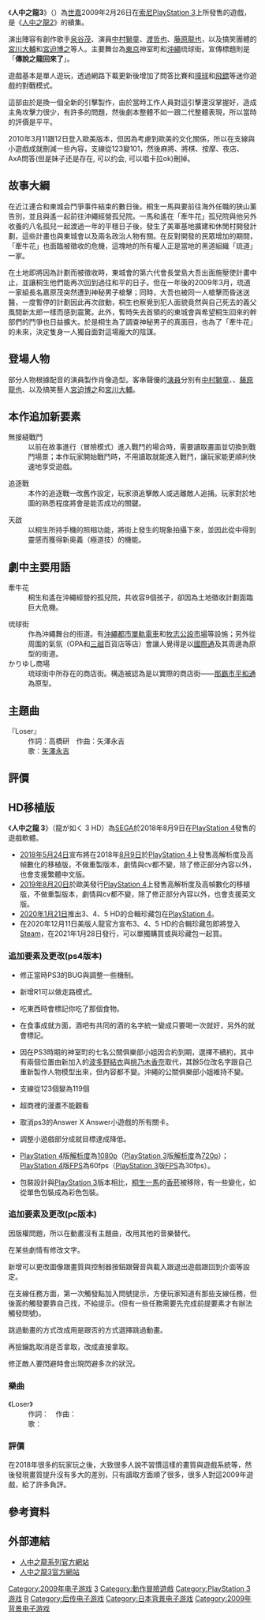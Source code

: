 {{NoteTA
|G1=Games
}}
{{Infobox VG
| title = 人中之龍3
| image = File:Yakuza 3.jpg
| caption = 日版遊戲封面
| japanese = 龍が如く3
| english = Yakuza 3
| picture format = 
| developer = [[SEGA|SEGA]]
| publisher = 
| distributor = 
| designer = 
| series = [[人中之龍系列|人中之龍系列]]
| engine = 
| released = {{vgrelease|JP|2009年2月26日|NA|2010年3月9日|AU|2010年3月11日|EU|2010年3月12日}}
| genre = [[動作冒險遊戲|動作冒險]]
| modes = [[單人遊戲|單人遊戲]]
| platforms = [[PlayStation_3|PlayStation 3]]
}}

《'''人中之龍3'''》（{{lang|ja|龍が如く3}}）為[[世嘉|世嘉]]2009年2月26日在[[索尼电脑娱乐|索尼]][[PlayStation_3|PlayStation 3]]上所發售的遊戲，是《[[人中之龍2|人中之龍2]]》的續集。

演出陣容有創作歌手[[泉谷茂|泉谷茂]]、演員[[中村獅童|中村獅童]]、[[渡哲也|渡哲也]]、[[藤原龍也|藤原龍也]]，以及搞笑團體的[[宮川大輔|宮川大輔]]和[[宮迫博之|宮迫博之]]等人。主要舞台為[[東京|東京]]神室町和[[沖繩|沖繩]]琉球街。宣傳標題則是「'''傳說之龍回來了'''」。

遊戲基本是單人遊玩，透過網路下載更新後增加了問答比賽和[[撞球|撞球]]和[[飛鏢|飛鏢]]等迷你遊戲的對戰模式。

這部由於是換一個全新的引擊製作，由於當時工作人員對這引擊還沒掌握好，造成主角攻擊力很少，有許多的問題，然後劇本整體不如一跟二代整體表現，所以當時的評價是平平。

2010年3月11跟12日登入歐美版本，但因為考慮到歐美的文化關係，所以在支線與小遊戲成就刪減一些內容，支線從123變101，然後麻將、將棋、按摩、夜店、AxA問答(但是妹子还是存在, 可以约会, 可以唱卡拉ok)刪掉。

== 故事大綱 ==
在近江連合和東城会鬥爭事件結束的數日後。桐生一馬與要前往海外任職的狭山薰告別，並且與遙一起前往沖繩經營孤兒院。一馬和遙在「牽牛花」孤兒院與他另外收養的八名孤兒一起渡過一年的平穩日子後，發生了美軍基地擴建和休閒村開發計劃，這些計畫也與東城會以及兩名政治人物有關。在反對開發的民眾增加的期間，「牽牛花」也面臨被徵收的危機，這塊地的所有權人正是當地的黑道組織「琉道」一家。

在土地即將因為計劃而被徵收時，東城會的第六代會長堂島大吾出面施壓使計畫中止，並讓桐生他們能再次回到過往和平的日子。但在一年後的2009年3月，琉道一家組長名嘉原茂突然遭到神秘男子槍擊；同時，大吾也被同一人槍擊而昏迷送醫，一度暫停的計劃因此再次啟動，桐生也察覺到犯人面貌竟然與自己死去的義父風間新太郎一樣而感到震驚。此外，暫時失去首領的的東城會與希望桐生回來的幹部們的鬥爭也日益擴大。於是桐生為了調查神秘男子的真面目，也為了「牽牛花」的未來，決定隻身一人獨自面對這場龐大的陰謀。

==登場人物==
{{main|人中之龍系列角色列表}}
部分人物根據配音的演員製作肖像造型。客串聲優的[[演員|演員]]分別有[[中村獅童|中村獅童]]、{{tsl|ja|渡哲也|渡哲也}}、[[藤原龍也|藤原龍也]]、{{tsl|ja|泉谷茂|泉谷茂}}以及搞笑藝人[[宮迫博之|宮迫博之]]和[[宮川大輔|宮川大輔]]。

== 本作追加新要素 ==
; 無接縫戰鬥
:以前在故事進行（冒險模式）進入戰鬥的場合時，需要讀取畫面並切換到戰鬥場景；本作玩家開始戰鬥時，不用讀取就能進入戰鬥，讓玩家能更順利快速地享受遊戲。

; 追逐戰
: 本作的追逐戰一改舊作設定，玩家須追擊敵人或逃離敵人追捕。玩家對於地圖的熟悉程度將會是能否成功的關鍵。

; 天啟
: 以桐生所持手機的照相功能，將街上發生的現象拍攝下來，並因此從中得到靈感而獲得新奥義（極道技）的機能。

== 劇中主要用語 ==
; 牽牛花
: 桐生和遙在沖繩經營的孤兒院，共收容9個孩子，卻因為土地徵收計劃面臨巨大危機。

; 琉球街
: 作為沖繩舞台的街道。有[[沖繩都市單軌電車|沖繩都市單軌電車]]和[[牧志公設市場|牧志公設市場]]等設施；另外從周圍的氣氛（OPA和[[三越|三越]]百貨店等店）會讓人覺得是以[[國際通|國際通]]及其周邊為原型的街道。
;かりゆし商場
: 琉球街中所存在的商店街。構造被認為是以實際的商店街——[[那霸市|那霸市]][[平和通|平和通]]為原型。

== 主題曲  ==
;『Loser』
:作詞：高橋研　作曲：矢澤永吉
:歌：[[矢澤永吉|矢澤永吉]]

== 評價 ==
{{Video game reviews
| MC = PS3: 79/100<ref>{{cite web |url=https://www.metacritic.com/game/playstation-3/yakuza-3 |title=Yakuza 3 for PlayStation 3 Reviews |publisher=[[Metacritic|Metacritic]] |access-date=March 27, 2011 |archive-date=2021-03-03 |archive-url=https://web.archive.org/web/20210303000558/https://www.metacritic.com/game/playstation-3/yakuza-3 }}</ref><br />PS4: 77/100<ref>{{cite web |url=https://www.metacritic.com/game/playstation-4/yakuza-3-remastered |title=Yakuza 3 Remastered for PlayStation 4 Reviews |publisher=[[Metacritic|Metacritic]] |access-date=April 30, 2021 |archive-date=2021-02-27 |archive-url=https://web.archive.org/web/20210227074244/https://www.metacritic.com/game/playstation-4/yakuza-3-remastered }}</ref>
| 1UP = A-<ref>{{cite web |url=http://www.1up.com/do/reviewPage?cId=3178337&p=37 |title=Yakuza 3 Review for PS3, Game from |publisher=1UP.com |access-date=March 27, 2011 |archive-date=2012-04-07 |archive-url=https://www.webcitation.org/66l2IZOFG?url=http://www.1up.com/reviews/yakuza-3-review }}</ref>
| CVG = 9/10<ref name=cvg-psm3/>
| EuroG = 8/10<ref>{{cite web |author=Kristan Reed |url=http://www.eurogamer.net/articles/yakuza-3-european-review |title=Yakuza 3 PlayStation 3 Review – Page 1 |publisher=Eurogamer.net |date=March 9, 2010 |access-date=July 10, 2010 |archive-date=2012-04-07 |archive-url=https://www.webcitation.org/66l2JscCh?url=http://www.eurogamer.net/articles/yakuza-3-european-review }}</ref>
| Fam = 38/40<ref>http://www.n4g.com/ps3/News-280000.aspx {{Wayback|url=http://www.n4g.com/ps3/News-280000.aspx |date=20090221130515 }} N4G.com</ref>
| G4 = {{rating|4|5}}<ref>{{cite web |last=Keil |first=Matt |url=http://g4tv.com/games/ps3/52553/Yakuza-3/review/ |title=Yakuza 3 Review for PS3 |publisher=G4tv |date=March 18, 2010 |access-date=March 27, 2011 |archive-date=2012-04-07 |archive-url=https://www.webcitation.org/66l2MW8h0?url=http://www.g4tv.com/games/ps3/52553/Yakuza-3/review/ }}</ref>
| GamePro = {{rating|4.5|5}}<ref>{{cite web|last=Kemps |first=Heidi |url=http://www.gamepro.com/article/reviews/214652/yakuza-3/ |title=Yakuza 3 Review from |publisher=GamePro |access-date=March 27, 2011|archive-url=https://web.archive.org/web/20101014020341/http://www.gamepro.com/article/reviews/214652/yakuza-3/|archive-date=October 14, 2010}}</ref>
| GameRev = A-<ref>{{cite web |url=http://www.gamerevolution.com/review/ps3/yakuza-3 |title=Yakuza 3 Review for the PS3 |publisher=Gamerevolution.com |date=March 14, 2011 |access-date=March 27, 2011 |archive-date=2012-04-07 |archive-url=https://www.webcitation.org/66l2UBqU5?url=http://www.gamerevolution.com/review/yakuza-3 }}</ref>
| GMaster = 90%<ref name=MC/>
| GSpot = 8/10<ref>{{cite web |url=http://www.gamespot.com/ps3/action/ryugagotoku3/review.html |title=Yakuza 3 Review for PlayStation 3 |publisher=GameSpot |date=March 9, 2010 |access-date=March 27, 2011 |archive-date=2012-04-07 |archive-url=https://www.webcitation.org/66l2V8KXB?url=http://www.gamespot.com/yakuza-3/reviews/yakuza-3-review-6253315/ }}</ref>
| GT = 8/10<ref>{{cite web |url=http://www.gametrailers.com/gamereview.php?id=9234 |title=Yakuza 3: Reviews, Trailers, and Interviews |publisher=Gametrailers.com |access-date=March 27, 2011 |archive-date=2012-04-07 |archive-url=https://www.webcitation.org/66l2WeOr0?url=http://www.gametrailers.com/gamereview.php?id=9234 }}</ref>
| IGN = 8.5/10<ref>{{cite web |author=Greg Miller |url=http://ps3.ign.com/articles/107/1075171p1.html |title=Yakuza 3 Review – PlayStation 3 Review at IGN |publisher=Ps3.ign.com |date=March 9, 2010 |access-date=March 27, 2011 |archive-date=2012-04-07 |archive-url=https://www.webcitation.org/66l2YKJ5S?url=http://ps3.ign.com/articles/107/1075171p1.html }}</ref>
| OPMUK = 9/10<ref name=MC>{{cite web |url=http://www.metacritic.com/game/playstation-3/yakuza-3/critic-reviews |title=Yakuza 3 Critic Reviews for PlayStation 3 at |publisher=Metacritic.com |date=March 9, 2010 |access-date=March 27, 2011 |archive-date=2012-04-07 |archive-url=https://www.webcitation.org/66l2fA3d8?url=http://www.metacritic.com/game/playstation-3/yakuza-3/critic-reviews }}</ref>
| PALGN = 8/10<ref>{{cite web |author=Kimberley Ellis2 |url=http://palgn.com.au/playstation-3/16146/yakuza-3-review/ |title=Yakuza 3 Review – PlayStation 3 Video Game Review – PAL Gaming Network |publisher=Palgn.com.au |date=March 24, 2010 |access-date=March 27, 2011 |archive-date=2012-04-07 |archive-url=https://www.webcitation.org/66l2g6oJt?url=http://palgn.com.au/playstation-3/16146/yakuza-3-review/ }}</ref>
| Play = 80%<ref name=MC/>
| PSM3 = 90%<ref name=cvg-psm3>{{cite web|url=http://www.computerandvideogames.com/238249/reviews/yakuza-3-review/ |title=PS3 Review: Yakuza 3 Review |publisher=[[ComputerAndVideoGames.com|ComputerAndVideoGames.com]] |date=March 9, 2010 |access-date=March 27, 2011 |url-status=dead |archive-url=https://web.archive.org/web/20121025225402/http://www.computerandvideogames.com/238249/reviews/yakuza-3-review/ |archive-date=October 25, 2012 }}</ref>
| VG = 9/10<ref>{{cite web |url=http://www.videogamer.com/ps3/yakuza_3/review.html |title=Yakuza 3 Review for PS3 |publisher=VideoGamer.com |date=March 18, 2010 |access-date=March 27, 2011 |archive-date=2012-04-07 |archive-url=https://www.webcitation.org/66l2db8HX?url=http://www.videogamer.com/ps3/yakuza_3/review.html }}</ref>
| rev1 = [[電擊PlayStation|電擊PlayStation]]
| rev1Score = 37.5/40<ref>[http://www.nintendoeverything.com/?p=11237 Latest Famitsu review scores] {{Wayback|url=http://www.nintendoeverything.com/?p=11237 |date=20120320104940 }}, ''Nintendo Everything''</ref>
| rev2 = [[每日電訊報|每日電訊報]]
| rev2Score = 9/10<ref>{{cite news | url=http://www.telegraph.co.uk/technology/video-games/7534707/Yakuza-3-video-game-review.html | location=London | work=The Daily Telegraph | first=Tom | last=Hoggins | title=Yakuza 3 video game review | date=March 29, 2010 | accessdate=2021-06-08 | archive-date=2018-11-18 | archive-url=https://web.archive.org/web/20181118133126/https://www.telegraph.co.uk/technology/video-games/7534707/Yakuza-3-video-game-review.html }}</ref>
| rev3 = Thunderbolt
| rev3Score = 9/10<ref>{{cite web |url=http://www.thunderboltgames.com/reviews/article/yakuza-3-review-for-ps3.html |title=Yakuza 3 – PS3 review at Thunderbolt Games |publisher=Thunderboltgames.com |access-date=March 27, 2011 |archive-date=2013-07-31 |archive-url=https://web.archive.org/web/20130731084920/http://thunderboltgames.com/reviews/article/yakuza-3-review-for-ps3.html }}</ref>
| award1 = 2009 [[日本游戏大奖|日本游戏大奖]]:<br />Award for excellence<br />(Games of the Year Division)<ref name="autogenerated2009">{{cite web|title=Japan Game Awards 2009 > AWARDED GAMES – Games of the Year Division|publisher=COMPUTER ENTERTAINMENT SUPPLIER'S ASSOCIATION (CESA)|url=http://awards.cesa.or.jp/en/prize/year/10.html|year=2009|access-date=January 1, 2010|archive-date=2009-10-19|archive-url=https://web.archive.org/web/20091019085304/http://awards.cesa.or.jp/en/prize/year/10.html}}</ref>
| award2 = 2009 SCEJ PlayStation Awards: 金獎<ref name="4Gamer">{{cite web|title=SCEJ，日本国内でヒットしたタイトルを表彰する「PlayStation Awards 2009」を開催|author=編集部：oNo 編集部：Nobu|url=http://www.4gamer.net/games/043/G004323/20091203054/|date=December 3, 2009|access-date=January 1, 2010|archive-date=2021-06-08|archive-url=https://web.archive.org/web/20210608025609/https://www.4gamer.net/games/043/G004323/20091203054/}}</ref>
}}

== HD移植版 ==
{{Infobox VG
|title= 人中之龍3 HD移植版
| image = 
| japanese = 龍が如く 3 HD
|developer= [[SEGA|SEGA]]
|publisher= [[SEGA|SEGA]]
|designer= 
|series= 人中之龍系列
|engine= 
|released='''PlayStation 4'''<br />{{vgrelease|JP|2018年8月9日|TW|2018年8月9日|NA|2019年8月20日}}'''Steam'''<br />{{vgrelease|全球|2021年1月28日|}}'''xbox one'''<br />{{vgrelease|全球|2021年1月28日|}}
| genre = [[動作冒險遊戲|動作冒險]]
|modes= [[單人遊戲|單人遊戲]]
|platforms= [[PlayStation_4|PlayStation 4]]
|cabinet= 
|arcade system= 
|cpu= 
|sound= 
|display= 
}}
《'''人中之龍 3'''》（龍が如く 3 HD）為[[SEGA|SEGA]]於2018年8月9日在[[PlayStation_4|PlayStation 4]]發售的遊戲軟體。
*[[2018年|2018年]][[5月24日|5月24日]]宣布將在2018年[[8月9日|8月9日]]於[[PlayStation_4|PlayStation 4]]上發售高解析度及高幀數化的移植版，不做重製版本，劇情與cv都不變，除了修正部分內容以外，也會支援繁體中文版。
*[[2019年|2019年]][[8月20日|8月20日]]於歐美發行[[PlayStation_4|PlayStation 4]]上發售高解析度及高幀數化的移植版，不做重製版本，劇情與cv都不變，除了修正部分內容以外，也會支援英文版。
*[[2020年|2020年]][[1月21日|1月21日]]推出3、4、5 HD的合輯珍藏包在[[PlayStation_4|PlayStation 4]]。
*在2020年12月11日美版人龍官方宣布3、4、5 HD的合輯珍藏包即將登入[[Steam|Steam]]，在2021年1月28日發行，可以單獨購買或與珍藏包一起買。
=== 追加要素及更改(ps4版本) ===
*修正當時PS3的BUG與調整一些機制。

*新增R1可以做走路模式。

*吃東西時會標記你吃了那個食物。

*在食事成就方面，酒吧有共同的酒的名字統一變成只要喝一次就好，另外的就會標記。

*因在PS3時期的神室町的七名公關俱樂部小姐因合約到期，選擇不續約，其中有兩個位置由新加入的[[波多野結衣|波多野結衣]]與[[桃乃木香奈|桃乃木香奈]]取代，其餘5位改名字跟自己重新製作人物模型出來，但內容都不變。沖繩的公關俱樂部小姐維持不變。

*支線從123個變為119個

*超商裡的漫畫不能觀看

*取消ps3的Answer X Answer小遊戲的所有關卡。

*調整小遊戲部分成就目標達成降低。

*[[PlayStation_4|PlayStation 4]]版[[解析度|解析度]]為[[1080p|1080p]]（[[PlayStation_3|PlayStation 3]]版[[解析度|解析度]]為[[720p|720p]]）；[[PlayStation_4|PlayStation 4]]版[[FPS|FPS]]為60fps（[[PlayStation_3|PlayStation 3]]版[[FPS|FPS]]為30fps）。

*包裝設計與[[PlayStation_3|PlayStation 3]]版本相比，[[桐生一馬|桐生一馬]]的[[香菸|香菸]]被移除，有一些變化，如從單色包裝成為彩色包裝。

=== 追加要素及更改(pc版本) ===
因版權問題，所以在動畫沒有主題曲，改用其他的音樂替代。

在某些劇情有修改文字。

新增可以更改圖像跟畫質與控制器按鈕跟聲音與載入跟退出遊戲跟回到介面等設定。

在支線任務方面，第一次觸發點加入問號提示，方便玩家知道有那些支線任務，但後面的觸發要靠自己找，不給提示。(但有一些任務需要先完成前提要素才有辦法觸發問號)。

跳過動畫的方式改成用是跟否的方式選擇跳過動畫。

再撿鑰匙取消是否拿取，改成直接拿取。

修正敵人要閃避時會出現閃避多次的狀況。

=== 樂曲 ===
;《Loser》
:作詞：{{tsl|ja|高橋研|高橋研}}　作曲：{{tsl|ja|矢澤永吉|矢澤永吉}}
:歌：{{tsl|ja|矢澤永吉|矢澤永吉}}
=== 評價 ===
在2018年很多的玩家玩之後，大致很多人說不習慣這樣的畫質與遊戲系統等，然後發現畫質提升沒有多大的差別，只有讀取方面順了很多，很多人對這2009年遊戲，給了許多負評。

== 參考資料 ==
{{reflist|2}}

== 外部連結 ==
* [http://ryu-ga-gotoku.com/ 人中之龍系列官方網站] {{Wayback|url=http://ryu-ga-gotoku.com/ |date=20210208190948 }}
* [http://ryu-ga-gotoku.com/three/index.html 人中之龍3官方網站] {{Wayback|url=http://ryu-ga-gotoku.com/three/index.html |date=20200219123159 }}

{{人中之龍系列}}

{{DEFAULTSORT:Ryuugagotoku 3}}
[[Category:2009年电子游戏|Category:2009年电子游戏]]
[[Category:人中之龍系列電子遊戲|3]]
[[Category:動作冒險遊戲|Category:動作冒險遊戲]]
[[Category:PlayStation_3游戏|Category:PlayStation 3游戏]]
[[Category:PlayStation_4遊戲|R]]
[[Category:后传电子游戏|Category:后传电子游戏]]
[[Category:日本背景电子游戏|Category:日本背景电子游戏]]
[[Category:2009年背景电子游戏|Category:2009年背景电子游戏]]
